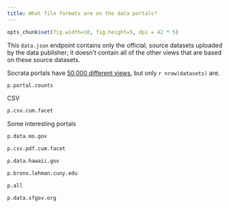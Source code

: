 ```yaml
---
title: What file formats are on the data portals?
---
```

```r
opts_chunk$set(fig.width=10, fig.height=5, dpi = 42 * 5)
```

This `data.json` endpoint contains only the official, source datasets
uploaded by the data publisher; it doesn't contain all of the other
views that are based on these source datasets.

Socrata portals have [50,000 different views](), but only
`r nrow(datasets)` are.

```r
p.portal.counts
```

CSV

```r
p.csv.cum.facet
```


Some interesting portals

```r
p.data.mo.gov
```

```r
p.csv.pdf.cum.facet
```

```r
p.data.hawaii.gov
```

```r
p.bronx.lehman.cuny.edu
```

```r
p.all
```

```r
p.data.sfgov.org
```
